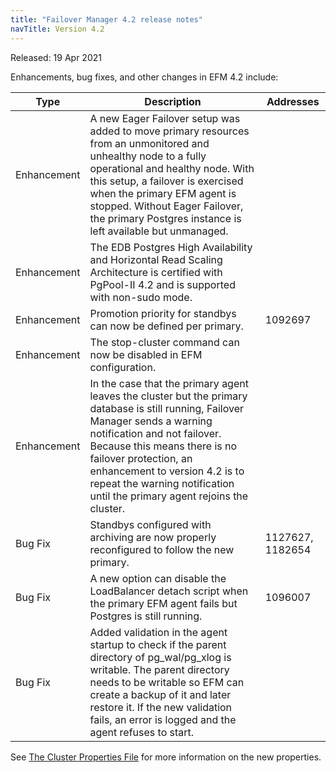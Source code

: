 ```yaml
---
title: "Failover Manager 4.2 release notes"
navTitle: Version 4.2
---
```


Released: 19 Apr 2021

Enhancements, bug fixes, and other changes in EFM 4.2 include:

| Type        | Description                                                                                                                                                                                                                                                                                                                           | Addresses        |
|-------------|---------------------------------------------------------------------------------------------------------------------------------------------------------------------------------------------------------------------------------------------------------------------------------------------------------------------------------------|------------------|
| Enhancement | A new Eager Failover setup was added to move primary resources from an unmonitored and unhealthy node to a fully operational and healthy node. With this setup, a failover is exercised when the primary EFM agent is stopped. Without Eager Failover, the primary Postgres instance is left available but unmanaged.                 |                  |
| Enhancement | The EDB Postgres High Availability and Horizontal Read Scaling Architecture is certified with PgPool-II 4.2 and is supported with non-sudo mode.                                                                                                                                                                                      |                  |
| Enhancement | Promotion priority for standbys can now be defined per primary.                                                                                                                                                                                                                                                                       | 1092697          |
| Enhancement | The stop-cluster command can now be disabled in EFM configuration.                                                                                                                                                                                                                                                                    |                  |
| Enhancement | In the case that the primary agent leaves the cluster but the primary database is still running, Failover Manager sends a warning notification and not failover. Because this means there is no failover protection, an enhancement to version 4.2 is to repeat the warning notification until the primary agent rejoins the cluster. |                  |
| Bug Fix     | Standbys configured with archiving are now properly reconfigured to follow the new primary.                                                                                                                                                                                                                                           | 1127627, 1182654 |
| Bug Fix     | A new option can disable the LoadBalancer detach script when the primary EFM agent fails but Postgres is still running.                                                                                                                                                                                                               | 1096007          |
| Bug Fix     | Added validation in the agent startup to check if the parent directory of pg_wal/pg_xlog is writable. The parent directory needs to be writable so EFM can create a backup of it and later restore it. If the new validation fails, an error is logged and the agent refuses to start.                                                |                  |

See [The Cluster Properties File](/efm/5/04_configuring_efm/01_cluster_properties/) for more information on the new properties.
